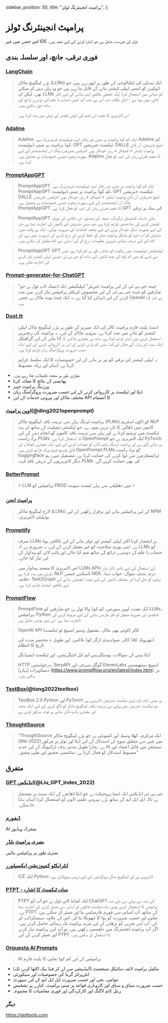   sidebar_position: 50,
  title: "پرامپٹ انجینئرنگ ٹولز",
};

# پرامپٹ انجینئرنگ ٹولز

اس حصے میں غیر IDE ٹولز کی فہرست شامل ہے جو اشارہ کرنے کے لیے مفید ہیں۔

## فوری ترقی، جانچ، اور سلسلہ بندی

### [LangChain](https://github.com/hwchase17/langchain/)

> بڑے لینگویج ماڈلز (LLMs) ایک تبدیلی کی ٹیکنالوجی کے طور پر ابھر رہے ہیں، جو ڈویلپرز کو ایسی ایپلی کیشنز بنانے کے قابل بنا رہے ہیں جو وہ پہلے نہیں کر سکتے تھے۔ لیکن ان LLMs کو تنہائی میں استعمال کرنا ایک حقیقی طاقتور ایپ بنانے کے لیے اکثر کافی نہیں ہوتا ہے - اصل طاقت تب آتی ہے جب آپ انہیں حساب یا علم کے دوسرے ذرائع کے ساتھ جوڑ سکتے ہیں۔

> اس لائبریری کا مقصد اس قسم کی ایپلی کیشنز کی ترقی میں مدد کرنا ہے۔

### [Adaline](https://adaline.ai/)

> Adaline ایک کم کوڈ پرامپٹ پر مبنی تیز رفتار ایپ ڈویلپمنٹ فریم ورک ہے۔ Adaline کم کوڈ پرامپٹ پر مبنی ڈیولپمنٹ، GPT ٹیکسٹ جنریشن، DALLE امیج جنریشن، آن لائن پرامپٹ ایڈیٹر + کمپائلر + رنر، خودکار یوزر انٹرفیس جنریشن، پلگ ان ایکسٹینشنز کے لیے سپورٹ وغیرہ جیسی خصوصیات پر مشتمل ہے۔ Adaline کا مقصد قدرتی زبان کی ایپ کو فعال کرنا ہے۔

### [PromptAppGPT](https://github.com/mleoking/PromptAppGPT)

> PromptAppGPT ایک کم کوڈ پرامپٹ پر مبنی تیز رفتار ایپ ڈویلپمنٹ فریم ورک ہے۔ PromptAppGPT کم کوڈ پرامپٹ پر مبنی ڈیولپمنٹ، GPT ٹیکسٹ جنریشن، DALLE امیج جنریشن، آن لائن پرامپٹ ایڈیٹر + کمپائلر + رنر، خودکار یوزر انٹرفیس جنریشن، پلگ ان ایکسٹینشنز کے لیے سپورٹ وغیرہ جیسی خصوصیات پر مشتمل ہے۔ PromptAppGPT کا مقصد قدرتی زبان کی ایپ کو فعال کرنا ہے۔ GPT کی بنیاد پر ترقی

> PromptAppGPT ملٹی ٹاسک کنڈیشنل ٹرگرنگ، نتیجہ کی تصدیق، اور ناکامی کی دوبارہ کوشش کرنے کی صلاحیتیں فراہم کرتا ہے، جو دستی جنریشن کے کاموں کی اجازت دیتا ہے جن کے لیے بصورت دیگر خودکار ہونے کے لیے متعدد اقدامات کی ضرورت ہوگی۔ ایک ہی وقت میں، صارفین کو اب خود کو مشکل پرامپٹ منتر کو حفظ کرنے اور درج کرنے کی ضرورت نہیں ہے، اور کام کے لیے صرف بنیادی ضروری معلومات درج کر کے آسانی سے کام مکمل کر سکتے ہیں۔

> PromptAppGPT GPT ایپلیکیشن ڈویلپمنٹ میں رکاوٹ کو نمایاں طور پر کم کرتا ہے، جس سے کسی کو بھی کم کوڈ کی چند لائنوں کے ساتھ آٹو جی پی ٹی جیسی ایپلی کیشنز تیار کرنے کی اجازت ملتی ہے۔

### [Prompt-generator-for-ChatGPT](https://github.com/rubend18/Prompt-generator-for-ChatGPT)

> "چیٹ جی پی ٹی کے لیے پرامپٹ جنریٹر" ایپلیکیشن ایک ڈیسک ٹاپ ٹول ہے جو صارفین کو چیٹ جی پی ٹی کے لیے مخصوص کریکٹر پرامپٹس تیار کرنے میں مدد کرنے کے لیے ڈیزائن کیا گیا ہے، یہ ایک چیٹ بوٹ ماڈل ہے جسے OpenAI نے تیار کیا ہے۔

### [Dust.tt](https://dust.tt)

> ڈسٹ پلیٹ فارم پرامپٹ کالز کی ایک سیریز کے طور پر بڑے لینگویج ماڈل ایپلی کیشنز کو بنانے میں مدد کرتا ہے۔
> بیرونی ماڈلز کے لیے۔ یہ پرامپٹ کی زنجیریں بنانے کے لیے گرافیکل UI استعمال کرنے میں آسان فراہم کرتا ہے، ساتھ ہی معیاری بلاکس کا ایک سیٹ اور زبان کے ماڈل کے آؤٹ پٹس کو پارس کرنے اور اس پر کارروائی کرنے کے لیے ایک حسب ضرورت پروگرامنگ زبان فراہم کرتا ہے۔

> یہ ایپلی کیشنز کی ترقی کو تیز تر بنانے کے لیے خصوصیات کا ایک سلسلہ فراہم کرتا ہے،
> آسان اور زیادہ مضبوط:

- متوازی طور پر متعدد تکمیلات چلا رہے ہیں۔
- پھانسی کے نتائج کا معائنہ کرنا
- ورژننگ پرامپٹ چینز
- ڈیٹا اور ٹیکسٹ پر کارروائی کرنے کے لیے حسب ضرورت پروگرامنگ زبان
- مختلف ماڈلز اور بیرونی خدمات کے لیے API کا انضمام

### [اوپن پرامپٹ](https://thunlp.github.io/OpenPrompt/)(@ding2021openprompt)

> پرامپٹ لرننگ پہلے سے تربیت یافتہ لینگویج ماڈلز (PLMs) کو ڈاؤن اسٹریم NLP کاموں میں ڈھالنے کا تازہ ترین نمونہ ہے، جو ٹیکسٹی ٹیمپلیٹ کے ساتھ ان پٹ ٹیکسٹ میں ترمیم کرتا ہے اور پہلے سے تربیت یافتہ کاموں کو انجام دینے کے لیے براہ راست PLMs کا استعمال کرتا ہے۔ OpenPrompt ایک لائبریری ہے جو PyTorch پر بنائی گئی ہے اور پرامپٹ لرننگ پائپ لائن کو تعینات کرنے کے لیے ایک معیاری، لچکدار اور قابل توسیع فریم ورک فراہم کرتی ہے۔ OpenPrompt PLMs کو براہ راست huggingface ٹرانسفارمرز سے لوڈ کرنے کی حمایت کرتا ہے۔ مستقبل میں، ہم دیگر لائبریریوں کے ذریعے نافذ کردہ PLMs کی بھی حمایت کریں گے۔

### [BetterPrompt](https://github.com/stjordanis/betterprompt)

> ⚡ LLM پرامپٹس کو PROD میں دھکیلنے سے پہلے ٹیسٹ سویٹ ⚡

### [پرامپٹ انجن](https://github.com/microsoft/prompt-engine)

> لارج لینگویج ماڈلز (LLMs) کے لیے پرامپٹس بنانے اور برقرار رکھنے کے لیے NPM یوٹیلیٹی لائبریری۔

### [Promptify](https://github.com/promptslab/Promptify)

> صرف LLMs پر انحصار کرنا اکثر ایپلی کیشنز اور ٹولز بنانے کے لیے ناکافی ہوتا ہے۔ اپنی پوری صلاحیت کو غیر مقفل کرنے کے لیے، یہ ضروری ہے کہ LLMs کو حساب یا علم کے دوسرے ذرائع کے ساتھ ضم کیا جائے اور پائپ لائن کو پیداوار کے لیے تیار کیا جائے۔

> اس لائبریری کا مقصد پیداوار میں LLMs APIs کے استعمال کے لیے پائپ لائن تیار کرنے میں مدد کرنا ہے، NLP ٹاسکس جیسے NER، درجہ بندی، سوال، جواب دینا، خلاصہ، Text2Graph وغیرہ کو حل کرنا اور مختلف کاموں کے لیے چیٹ ایجنٹس بنانے کے لیے طاقتور ایجنٹ فراہم کرنا ہے۔

### [PromptFlow](https://github.com/InsuranceToolkits/promptflow)

> PromptFlow ایک مفت، اوپن سورس، کم کوڈ والا ٹول ہے جو صارفین کو LLMs، پرامپٹس، Python فنکشنز، اور مشروط منطق کو فلو چارٹس بنانے کے لیے مربوط کرنے کی اجازت دیتا ہے۔ اس میں نوڈس شامل ہیں:

> OpenAI API کالز (کوئی بھی ماڈل، بشمول وسپر اسپیچ ٹو ٹیکسٹ)
>
> انتھروپک کلاڈ کالز، صوابدیدی ازگر کوڈ بلاکس، اور طویل + مختصر مدت کی تاریخ کا انتظام
>
> ڈیٹا بیس کے سوالات، پوسٹگریس ایم ایل انٹیگریشن، اور ٹیکسٹ ایمبیڈنگز
>
> HTTP درخواستیں، SerpAPI گوگل سرچز، اور ElevenLabs اسپیچ سنتھیسس
> دستاویزات [یہاں] (https://www.promptflow.org/en/latest/index.html) مل سکتی ہیں۔

### [TextBox](https://github.com/RUCAIBox/TextBox)(@tang2022textbox)

> TextBox 2.0 Python اور PyTorch پر مبنی ایک تازہ ترین ٹیکسٹ جنریشن لائبریری ہے جو ٹیکسٹ جنریشن میں پہلے سے تربیت یافتہ لینگویج ماڈلز کو لاگو کرنے کے لیے ایک متحد اور معیاری پائپ لائن بنانے پر توجہ مرکوز کرتی ہے:

### [ThoughtSource](https://github.com/OpenBioLink/ThoughtSource)

> "ThoughtSource ایک مرکزی، کھلا وسیلہ اور کمیونٹی ہے جو بڑے لینگویج ماڈلز (Wei 2022) میں چین سے متعلق سوچ کے استدلال کے لیے ڈیٹا اور ٹولز پر مرکوز ہے۔ ہمارا طویل مدتی ہدف ڈرائیونگ کے لیے جدید AI سسٹمز میں قابل اعتماد اور مضبوط استدلال کو فعال کرنا ہے۔ سائنسی تحقیق اور طبی مشق۔"

## متفرق

### [GPT انڈیکس](https://gpt-index.readthedocs.io/en/latest/)(@Liu_GPT_Index_2022)

> جی پی ٹی انڈیکس ایک ایسا پروجیکٹ ہے جو ڈیٹا ڈھانچے کے ایک سیٹ پر مشتمل ہے تاکہ ایل ایل ایم کے ساتھ بڑے بیرونی علمی اڈوں کو استعمال کرنا آسان بنایا جا سکے۔

### [ڈیفورم](https://github.com/HelixNGC7293/DeforumStableDiffusionLocal)

AI متحرک ویڈیوز

### [بصری پرامپٹ بلڈر](https://tools.saxifrage.xyz/prompt)

بصری طور پر پرامپٹس بنائیں

### [انٹرایکٹو کمپوزیشن ایکسپلورر](https://github.com/oughtinc/ice)

> ICE ایک Python لائبریری ہے اور لینگویج ماڈل پروگراموں کے لیے ٹریس ویژولائزر ہے۔

### [PTPT - سادہ ٹیکسٹ کا اشارہ](https://github.com/LeslieLeung/PTPT)

> PTPT ایک کمانڈ لائن ٹول ہے جو آپ کو ChatGPT کی مدد سے پہلے سے طے شدہ پرامپٹس کا استعمال کرتے ہوئے سادہ ٹیکسٹ فائلوں کو آسانی سے تبدیل کرنے کی اجازت دیتا ہے۔ PTPT کے ساتھ، آپ آسانی سے فوری فارمیٹس بنا اور شیئر کر سکتے ہیں، تعاون اور حسب ضرورت کو ہوا کا جھونکا بنا کر۔ اس کے علاوہ، سبسکرائب کر کے، آپ اپنے تجربے کو بڑھانے کے لیے مزید پرامپٹ تک رسائی حاصل کرتے ہیں۔ اگر آپ پرامپٹ انجینئرنگ میں دلچسپی رکھتے ہیں، تو آپ اپنے پرامپٹ تیار کرنے اور شیئر کرنے کے لیے PTPT کا استعمال کر سکتے ہیں۔

### [Orquesta AI Prompts](https://orquesta.cloud/platform/ai-llm-prompts)

> AI پرامپٹس کے لیے کم کوڈ تعاون کا پلیٹ فارم

- مکمل پرامپٹ لائف سائیکل مینجمنٹ (آئیڈییشن سے لے کر فیڈ بیک اکٹھا کرنے تک)
- انٹرپرائز گریڈ کی خصوصیات اور سیکورٹی
- عوامی، نجی اور حسب ضرورت ایل ایل ایم کے لیے سپورٹ
- حسب ضرورت سیاق و سباق اور کاروباری قواعد پر مبنی پرامپٹ۔ کنارے پر تشخیص
- ریئل ٹائم لاگنگ اور کارکردگی اور فوری معاشیات کا مجموعہ

### دیگر

https://gpttools.com
